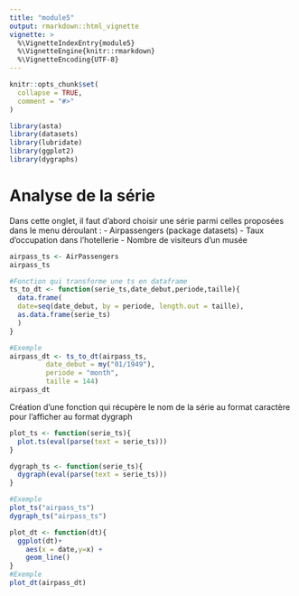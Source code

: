 ---
title: "module5"
output: rmarkdown::html_vignette
vignette: >
  %\VignetteIndexEntry{module5}
  %\VignetteEngine{knitr::rmarkdown}
  %\VignetteEncoding{UTF-8}
---

```{r, include = FALSE}
knitr::opts_chunk$set(
  collapse = TRUE,
  comment = "#>"
)
```

```{r setup}
library(asta)
library(datasets)
library(lubridate)
library(ggplot2)
library(dygraphs)
```

# Analyse de la série

Dans cette onglet, il faut d'abord choisir une série parmi celles proposées dans le menu déroulant : 
- Airpassengers (package datasets)
- Taux d'occupation dans l'hotellerie
- Nombre de visiteurs d'un musée


```{r}
airpass_ts <- AirPassengers
airpass_ts

#Fonction qui transforme une ts en dataframe
ts_to_dt <- function(serie_ts,date_debut,periode,taille){
  data.frame(
  date=seq(date_debut, by = periode, length.out = taille),
  as.data.frame(serie_ts)
  )
}

#Exemple
airpass_dt <- ts_to_dt(airpass_ts,
         date_debut = my("01/1949"),
         periode = "month",
         taille = 144)
airpass_dt

```

Création d'une fonction qui récupère le nom de la série au format caractère pour l'afficher au format dygraph

```{r}
plot_ts <- function(serie_ts){
  plot.ts(eval(parse(text = serie_ts)))
}

dygraph_ts <- function(serie_ts){
  dygraph(eval(parse(text = serie_ts)))
}

#Exemple
plot_ts("airpass_ts")
dygraph_ts("airpass_ts")

plot_dt <- function(dt){
  ggplot(dt)+
    aes(x = date,y=x) +
    geom_line()
}
#Exemple
plot_dt(airpass_dt)

```



